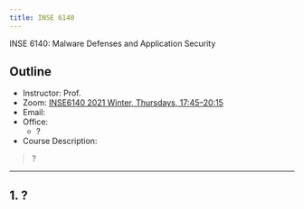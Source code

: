 ```yaml
---
title: INSE 6140
---
```


INSE 6140: Malware Defenses and Application Security

## Outline
* Instructor: Prof. 
* Zoom: [INSE6140 2021 Winter, Thursdays, 17:45–20:15](https://moodle.concordia.ca/moodle/mod/lti/view.php?id=2581200)
* Email: 
* Office:
    * ?
* Course Description: 
> ?

---

## 1. ?
